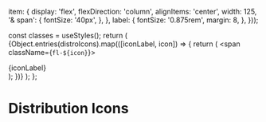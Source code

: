 
<Meta title="Elements/Icons/Distribution Icons" />

  item: {
    display: 'flex',
    flexDirection: 'column',
    alignItems: 'center',
    width: 125,
    '& span': {
      fontSize: '40px',
    },
  },
  label: {
    fontSize: '0.875rem',
    margin: 8,
  },
}));

  const classes = useStyles();
  return (
    <Grid container>
      {Object.entries(distroIcons).map(([iconLabel, icon]) => {
        return (
          <Grid key={iconLabel} item className={classes.item}>
            <span className={`fl-${icon}`}></span>
            <div className={classes.label}>{iconLabel}</div>
          </Grid>
        );
      })}
    </Grid>
  );
};

# Distribution Icons

<Canvas>
  <DistributionIcons />
</Canvas>
